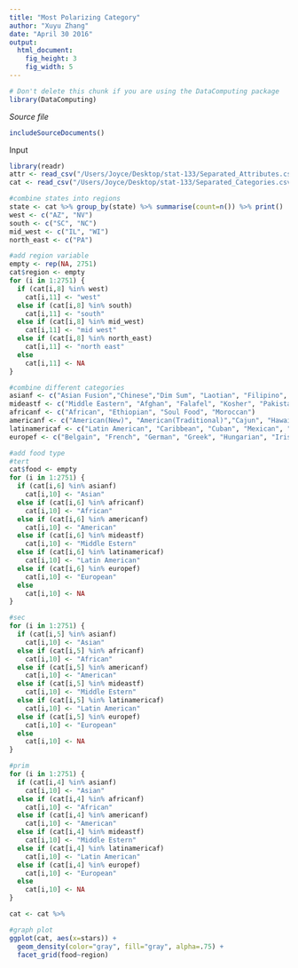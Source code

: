 ```yaml
---
title: "Most Polarizing Category"
author: "Xuyu Zhang"
date: "April 30 2016"
output: 
  html_document:
    fig_height: 3
    fig_width: 5
---
```

<!-- Don't edit in between this line and the one below -->
```r
# Don't delete this chunk if you are using the DataComputing package
library(DataComputing)
```
*Source file* 
```r
includeSourceDocuments()
```
<!-- Don't edit the material above this line -->

Input
```r
library(readr)
attr <- read_csv("/Users/Joyce/Desktop/stat-133/Separated_Attributes.csv")
cat <- read_csv("/Users/Joyce/Desktop/stat-133/Separated_Categories.csv")
```

```r
#combine states into regions
state <- cat %>% group_by(state) %>% summarise(count=n()) %>% print()
west <- c("AZ", "NV")
south <- c("SC", "NC")
mid_west <- c("IL", "WI")
north_east <- c("PA")

#add region variable
empty <- rep(NA, 2751)
cat$region <- empty
for (i in 1:2751) {
  if (cat[i,8] %in% west)
    cat[i,11] <- "west"
  else if (cat[i,8] %in% south)
    cat[i,11] <- "south"
  else if (cat[i,8] %in% mid_west)
    cat[i,11] <- "mid west"
  else if (cat[i,8] %in% north_east)
    cat[i,11] <- "north east"
  else
    cat[i,11] <- NA
}
```

```r
#combine different categories
asianf <- c("Asian Fusion","Chinese","Dim Sum", "Laotian", "Filipino",  "Indian", "Japanese", "Vietnamese", "Korean", "Sushi Bars", "Thai", "Himalayan/Nepalese", "Indonesian", "Mongolian")
mideastf <- c("Middle Eastern", "Afghan", "Falafel", "Kosher", "Pakistan", "Persian/Iranian", "Lebanese")
africanf <- c("African", "Ethiopian", "Soul Food", "Moroccan")
americanf <- c("American(New)", "American(Traditional)","Cajun", "Hawaiian", "Southern", "Burgers", "Fast Food", "Hot Dogs", "Sandwishes")
latinamericaf <- c("Latin American", "Caribbean", "Cuban", "Mexican", "Peruvian", "Argentine", "Colombian")
europef <- c("Belgain", "French", "German", "Greek", "Hungarian", "Irish", "Italian", "Mediterranean", "Polish", "Portuguese", "Russian", "Spanish", "Pizza")
```

```r
#add food type
#tert
cat$food <- empty
for (i in 1:2751) {
  if (cat[i,6] %in% asianf)
    cat[i,10] <- "Asian"
  else if (cat[i,6] %in% africanf)
    cat[i,10] <- "African"
  else if (cat[i,6] %in% americanf)
    cat[i,10] <- "American"
  else if (cat[i,6] %in% mideastf)
    cat[i,10] <- "Middle Estern"
  else if (cat[i,6] %in% latinamericaf)
    cat[i,10] <- "Latin American"
  else if (cat[i,6] %in% europef)
    cat[i,10] <- "European"
  else
    cat[i,10] <- NA
}
```

```r
#sec
for (i in 1:2751) {
  if (cat[i,5] %in% asianf)
    cat[i,10] <- "Asian"
  else if (cat[i,5] %in% africanf)
    cat[i,10] <- "African"
  else if (cat[i,5] %in% americanf)
    cat[i,10] <- "American"
  else if (cat[i,5] %in% mideastf)
    cat[i,10] <- "Middle Estern"
  else if (cat[i,5] %in% latinamericaf)
    cat[i,10] <- "Latin American"
  else if (cat[i,5] %in% europef)
    cat[i,10] <- "European"
  else
    cat[i,10] <- NA
}
```

```r
#prim
for (i in 1:2751) {
  if (cat[i,4] %in% asianf)
    cat[i,10] <- "Asian"
  else if (cat[i,4] %in% africanf)
    cat[i,10] <- "African"
  else if (cat[i,4] %in% americanf)
    cat[i,10] <- "American"
  else if (cat[i,4] %in% mideastf)
    cat[i,10] <- "Middle Estern"
  else if (cat[i,4] %in% latinamericaf)
    cat[i,10] <- "Latin American"
  else if (cat[i,4] %in% europef)
    cat[i,10] <- "European"
  else
    cat[i,10] <- NA
}
```

```r
cat <- cat %>% 
```


```r
#graph plot
ggplot(cat, aes(x=stars)) + 
  geom_density(color="gray", fill="gray", alpha=.75) +
  facet_grid(food~region)
```





